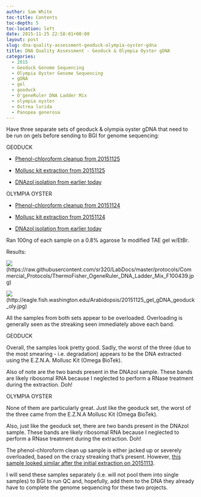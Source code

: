 ```yaml
---
author: Sam White
toc-title: Contents
toc-depth: 5
toc-location: left
date: 2015-11-25 22:58:01+00:00
layout: post
slug: dna-quality-assessment-geoduck-olympia-oyster-gdna
title: DNA Quality Assessment - Geoduck & Olympia Oyster gDNA
categories:
  - 2015
  - Geoduck Genome Sequencing
  - Olympia Oyster Genome Sequencing
  - gDNA
  - gel
  - geoduck
  - O'geneRuler DNA Ladder Mix
  - olympia oyster
  - Ostrea lurida
  - Panopea generosa
---
```


Have three separate sets of geoduck & olympia oyster gDNA that need to be run on gels before sending to BGI for genome sequencing:

GEODUCK




    
  * [Phenol-chloroform cleanup from 20151125](../2015-11-25-phenol-chloroform-dna-cleanup-geoduck-gdna/index.qmd)

    
  * [Mollusc kit extraction from 20151125](../2015-11-25-dna-isolation-geoduck-adductor-muscle-gdna/index.qmd)

    
  * [DNAzol isolation from earlier today](../2015-11-25-dna-isolation-geoduck-ctenidia-gdna/index.qmd)





OLYMPIA OYSTER


    
  * [Phenol-chloroform cleanup from 20151124](../2015-11-25-phenol-chloroform-dna-cleanup-olympia-oyster-gdna/index.qmd)

    
  * [Mollusc kit extraction from 20151124](../2015-11-25-dna-isolation-olympia-oyster-outer-mantle-gdna/index.qmd)

    
  * [DNAzol isolation from earlier today](../2015-11-25-dna-isolation-olympia-oyster-outer-mantle-gdna-2/index.qmd)





Ran 100ng of each sample on a 0.8% agarose 1x modified TAE gel w/EtBr.

Results:

![](https://raw.githubusercontent.com/sr320/LabDocs/master/protocols/Commercial_Protocols/ThermoFisher_OgeneRuler_DNA_Ladder_Mix_F100439.jpg)(https://raw.githubusercontent.com/sr320/LabDocs/master/protocols/Commercial_Protocols/ThermoFisher_OgeneRuler_DNA_Ladder_Mix_F100439.jpg)

![](https://eagle.fish.washington.edu/Arabidopsis/20151125_gel_gDNA_geoduck_oly.jpg)(http://eagle.fish.washington.edu/Arabidopsis/20151125_gel_gDNA_geoduck_oly.jpg)



All the samples from both sets appear to be overloaded. Overloading is generally seen as the streaking seen immediately above each band.

GEODUCK

Overall, the samples look pretty good. Sadly, the worst of the three (due to the most smearing - i.e. degradation) appears to be the DNA extracted using the E.Z.N.A. Mollusc Kit (Omega BioTek).

Also of note are the two bands present in the DNAzol sample. These bands are likely ribosomal RNA because I neglected to perform a RNase treatment during the extraction. Doh!



OLYMPIA OYSTER

None of them are particularly great. Just like the geoduck set, the worst of the three came from the E.Z.N.A Mollusc Kit (Omega BioTek).

Also, just like the geoduck set, there are two bands present in the DNAzol sample. These bands are likely ribosomal RNA because I neglected to perform a RNase treatment during the extraction. Doh!

The phenol-chloroform clean up sample is either jacked up or severely overloaded, based on the crazy streaking that's present. However, [this sample looked similar after the initial extraction on 20151113](../2015-11-14-dna-quality-assessment-geoduck-oly-oly-2sn/index.qmd).



I will send these samples separately (i.e. will not pool them into single samples) to BGI to run QC and, hopefully, add them to the DNA they already have to complete the genome sequencing for these two projects.
